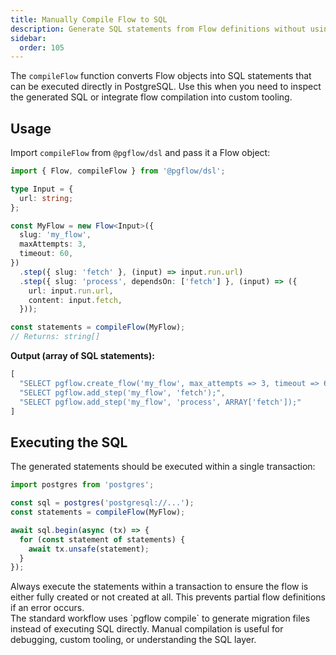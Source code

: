 ```yaml
---
title: Manually Compile Flow to SQL
description: Generate SQL statements from Flow definitions without using the CLI
sidebar:
  order: 105
---
```



The `compileFlow` function converts Flow objects into SQL statements that can be executed directly in PostgreSQL. Use this when you need to inspect the generated SQL or integrate flow compilation into custom tooling.

## Usage

Import `compileFlow` from `@pgflow/dsl` and pass it a Flow object:

```typescript
import { Flow, compileFlow } from '@pgflow/dsl';

type Input = {
  url: string;
};

const MyFlow = new Flow<Input>({
  slug: 'my_flow',
  maxAttempts: 3,
  timeout: 60,
})
  .step({ slug: 'fetch' }, (input) => input.run.url)
  .step({ slug: 'process', dependsOn: ['fetch'] }, (input) => ({
    url: input.run.url,
    content: input.fetch,
  }));

const statements = compileFlow(MyFlow);
// Returns: string[]
```

**Output (array of SQL statements):**
```typescript
[
  "SELECT pgflow.create_flow('my_flow', max_attempts => 3, timeout => 60);",
  "SELECT pgflow.add_step('my_flow', 'fetch');",
  "SELECT pgflow.add_step('my_flow', 'process', ARRAY['fetch']);"
]
```

## Executing the SQL

The generated statements should be executed within a single transaction:

```typescript
import postgres from 'postgres';

const sql = postgres('postgresql://...');
const statements = compileFlow(MyFlow);

await sql.begin(async (tx) => {
  for (const statement of statements) {
    await tx.unsafe(statement);
  }
});
```

<Aside type="caution">
Always execute the statements within a transaction to ensure the flow is either fully created or not created at all. This prevents partial flow definitions if an error occurs.
</Aside>

<Aside type="note">
The standard workflow uses `pgflow compile` to generate migration files instead of executing SQL directly. Manual compilation is useful for debugging, custom tooling, or understanding the SQL layer.
</Aside>
